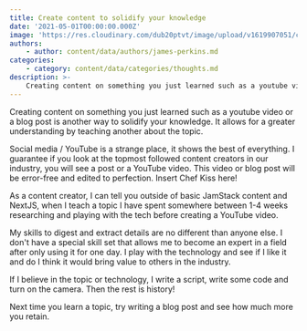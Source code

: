 ```yaml
---
title: Create content to solidify your knowledge
date: '2021-05-01T00:00:00.000Z'
image: 'https://res.cloudinary.com/dub20ptvt/image/upload/v1619907051/creat-learned_wjlxir.webp'
authors:
    - author: content/data/authors/james-perkins.md
categories:
    - category: content/data/categories/thoughts.md
description: >-
    Creating content on something you just learned such as a youtube video or a blog post is another way to solidify your knowledge.
---
```


Creating content on something you just learned such as a youtube video or a blog post is another way to solidify your knowledge. It allows for a greater understanding by teaching another about the topic.

Social media / YouTube is a strange place, it shows the best of everything. I guarantee if you look at the topmost followed content creators in our industry, you will see a post or a YouTube video. This video or blog post will be error-free and edited to perfection. Insert Chef Kiss here!

As a content creator, I can tell you outside of basic JamStack content and NextJS, when I teach a topic I have spent somewhere between 1-4 weeks researching and playing with the tech before creating a YouTube video.

My skills to digest and extract details are no different than anyone else. I don't have a special skill set that allows me to become an expert in a field after only using it for one day. I play with the technology and see if I like it and do I think it would bring value to others in the industry.

If I believe in the topic or technology, I write a script, write some code and turn on the camera. Then the rest is history!

Next time you learn a topic, try writing a blog post and see how much more you retain.
